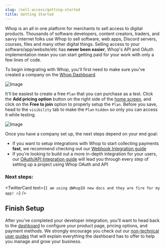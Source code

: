 ```yaml
---
slug: /sell-access/getting-started
title: Getting Started
---
```



Whop is an all in one platform for merchants to sell access to digital products.
Thousands of software developers, content creators, traders, and savvy internet folks
use Whop to sell software, web apps, Discord servers, courses, files and many other
digital things. Selling access to your software/app/website/etc has **never been easier**, Whop's API
and OAuth implementation mean you can start getting paid for your work with only a few lines of code.

To begin integrating with Whop, you'll first need to make sure you've created a company on the [Whop Dashboard](https://dash.whop.com).

![Image](./assets/create-company.png)

It'll be easiest to create a free `Plan` that you can purchase as a test. Click the **Add pricing option** button on the right side of the [home screen](https://dash.whop.com/home?welcome=true), and click on the **Free to join** option to properly setup the `Plan`. Before you save, head to the `visibility` tab to make the `Plan` `hidden` so only you can access it while testing.

![Image](https://i.imgur.com/YF9u1Up.png)

<p style={{ marginBottom: 6 }}>
  Once you have a company set up, the next steps depend on your end goal:
</p>

- If you want to setup integrations with Whop to start collecting payments **fast**, we recommend checking out our [Webhook Integration guide](/sell-access/integrate-via-webhooks)
- If you're looking to build out a more in-depth integration for your users, our [OAuth/API Integration guide](/sell-access/integrate-via-api) will lead you through every step of setting up a project using Whop OAuth and API

### Next steps:

<div className="explore-products-container">
  <div className="row" style={{ marginBottom: 64 }}>
    <div className="col col--4" key={0} style={{ padding: 8 }}>
      <ProductCard
        image={"/assets/getting-started/quick-integration.png"}
        name={"Quick Integration Guide"}
        description={"Get started with Whop Webhooks in 15 minutes"}
        link={"/sell-access/integrate-via-webhooks"}
      />
    </div>
    <div className="col col--4" key={1} style={{ padding: 8 }}>
      <ProductCard
        image={"/assets/getting-started/full-integration.png"}
        name={"Full Integration Guide"}
        description={
          "Take control with the full power of the Whop API and OAuth"
        }
        link={"/sell-access/integrate-via-api"}
      />
    </div>
  </div>
</div>

<TwitterCard
  text={`I am using @WhopIO new docs and they are fire for my app! 🔥`}
/>

## Finish Setup

After you've completed your developer integration, you'll want to head back to the [dashboard](https://dash.whop.com/home) to configure your product page, pricing options, and payment methods.
We strongly encourage you check out our [non-technical user guides](https://docs.whop.com/biz-2.0/walkthrough/overview) that will explain everything the dashboard has to offer to help you manage and grow your business.
